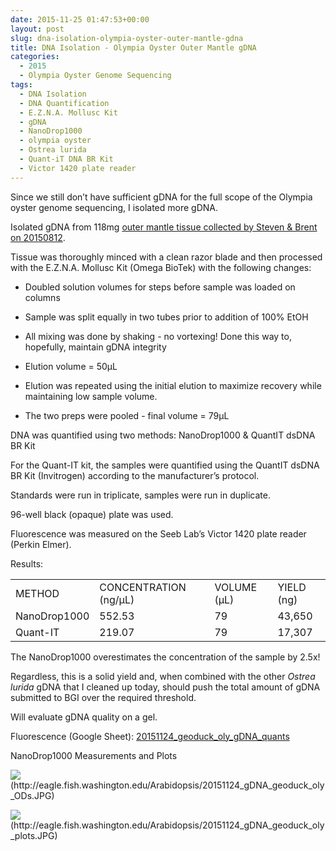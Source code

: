 ```yaml
---
date: 2015-11-25 01:47:53+00:00
layout: post
slug: dna-isolation-olympia-oyster-outer-mantle-gdna
title: DNA Isolation - Olympia Oyster Outer Mantle gDNA
categories:
  - 2015
  - Olympia Oyster Genome Sequencing
tags:
  - DNA Isolation
  - DNA Quantification
  - E.Z.N.A. Mollusc Kit
  - gDNA
  - NanoDrop1000
  - olympia oyster
  - Ostrea lurida
  - Quant-iT DNA BR Kit
  - Victor 1420 plate reader
---
```


Since we still don't have sufficient gDNA for the full scope of the Olympia oyster genome sequencing, I isolated more gDNA.

Isolated gDNA from 118mg [outer mantle tissue collected by Steven & Brent on 20150812](https://onsnetwork.org/halfshell/2015/08/12/another-day-another-species/).

Tissue was thoroughly minced with a clean razor blade and then processed with the E.Z.N.A. Mollusc Kit (Omega BioTek) with the following changes:




    
  * Doubled solution volumes for steps before sample was loaded on columns

    
  * Sample was split equally in two tubes prior to addition of 100% EtOH

    
  * All mixing was done by shaking - no vortexing! Done this way to, hopefully, maintain gDNA integrity

    
  * Elution volume = 50μL

    
  * Elution was repeated using the initial elution to maximize recovery while maintaining low sample volume.

    
  * The two preps were pooled - final volume = 79μL



DNA was quantified using two methods: NanoDrop1000 & QuantIT dsDNA BR Kit

For the Quant-IT kit, the samples were quantified using the QuantIT dsDNA BR Kit (Invitrogen) according to the manufacturer's protocol.

Standards were run in triplicate, samples were run in duplicate.

96-well black (opaque) plate was used.

Fluorescence was measured on the Seeb Lab's Victor 1420 plate reader (Perkin Elmer).

Results:

<table >
<tbody >
<tr >

<td >METHOD
</td>

<td >CONCENTRATION (ng/μL)
</td>

<td >VOLUME (μL)
</td>

<td >YIELD (ng)
</td>
</tr>
<tr >

<td >NanoDrop1000
</td>

<td >552.53
</td>

<td >79
</td>

<td >43,650
</td>
</tr>
<tr >

<td >Quant-IT
</td>

<td >219.07
</td>

<td >79
</td>

<td >17,307
</td>
</tr>
</tbody>
</table>



The NanoDrop1000 overestimates the concentration of the sample by 2.5x!

Regardless, this is a solid yield and, when combined with the other _Ostrea lurida_ gDNA that I cleaned up today, should push the total amount of gDNA submitted to BGI over the required threshold.

Will evaluate gDNA quality on a gel.

Fluorescence (Google Sheet): [20151124_geoduck_oly_gDNA_quants](https://docs.google.com/spreadsheets/d/167If9r5fDNJb6xenUo-bKy52794_O1LgN1twKAOmElw/edit?usp=sharing)



NanoDrop1000 Measurements and Plots

![](https://eagle.fish.washington.edu/Arabidopsis/20151124_gDNA_geoduck_oly_ODs.JPG)(http://eagle.fish.washington.edu/Arabidopsis/20151124_gDNA_geoduck_oly_ODs.JPG)

![](https://eagle.fish.washington.edu/Arabidopsis/20151124_gDNA_geoduck_oly_plots.JPG)(http://eagle.fish.washington.edu/Arabidopsis/20151124_gDNA_geoduck_oly_plots.JPG)


